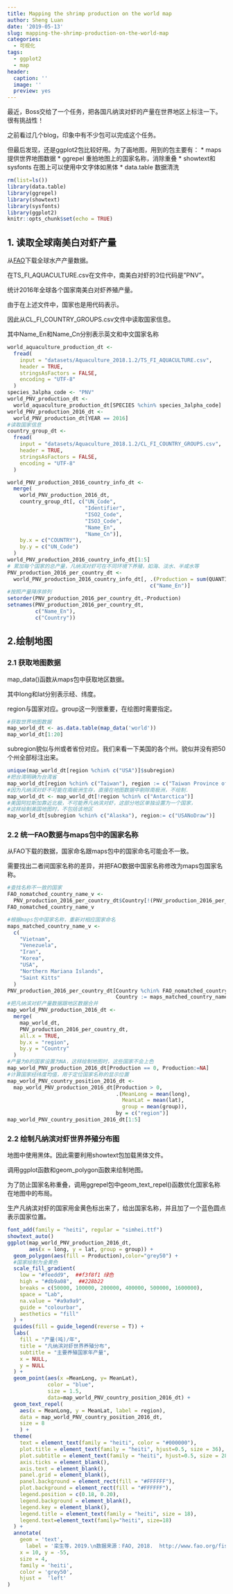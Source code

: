 ```yaml
---
title: Mapping the shrimp production on the world map
author: Sheng Luan
date: '2019-05-13'
slug: mapping-the-shrimp-production-on-the-world-map
categories:
  - 可视化
tags:
  - ggplot2
  - map
header:
  caption: ''
  image: ''
  preview: yes
---
```


最近，Boss交给了一个任务，把各国凡纳滨对虾的产量在世界地区上标注一下。很有挑战性！

之前看过几个blog，印象中有不少包可以完成这个任务。

但最后发现，还是ggplot2包比较好用。为了画地图，用到的包主要有：
* maps 提供世界地图数据
* ggrepel 重拍地图上的国家名称，消除重叠
* showtext和sysfonts 在图上可以使用中文字体如黑体
* data.table 数据清洗

```r
rm(list=ls())
library(data.table)
library(ggrepel)
library(showtext)
library(sysfonts)
library(ggplot2)
knitr::opts_chunk$set(echo = TRUE)
```


## 1. 读取全球南美白对虾产量
从[FAO](http://www.fao.org/fishery/statistics/global-aquaculture-production/zh)下载全球水产产量数据。

在TS_FI_AQUACULTURE.csv在文件中，南美白对虾的3位代码是"PNV"。

统计2016年全球各个国家南美白对虾养殖产量。

由于在上述文件中，国家也是用代码表示。

因此从CL_FI_COUNTRY_GROUPS.csv文件中读取国家信息。

其中Name_En和Name_Cn分别表示英文和中文国家名称

```r
world_aquaculture_production_dt <-
  fread(
    input = "datasets/Aquaculture_2018.1.2/TS_FI_AQUACULTURE.csv",
    header = TRUE,
    stringsAsFactors = FALSE,
    encoding = "UTF-8"
  )
species_3alpha_code <- "PNV"
world_PNV_production_dt <-
  world_aquaculture_production_dt[SPECIES %chin% species_3alpha_code]
world_PNV_production_2016_dt <-
  world_PNV_production_dt[YEAR == 2016]
#读取国家信息
country_group_dt <-
  fread(
    input = "datasets/Aquaculture_2018.1.2/CL_FI_COUNTRY_GROUPS.csv",
    header = TRUE,
    stringsAsFactors = FALSE,
    encoding = "UTF-8"
  )

world_PNV_production_2016_country_info_dt <-
  merge(
    world_PNV_production_2016_dt,
    country_group_dt[, c("UN_Code",
                         "Identifier",
                         "ISO2_Code",
                         "ISO3_Code",
                         "Name_En",
                         "Name_Cn")],
    by.x = c("COUNTRY"),
    by.y = c("UN_Code")
  )
world_PNV_production_2016_country_info_dt[1:5]
# 累加每个国家的总产量，凡纳滨对虾可在不同环境下养殖，如海、淡水、半咸水等
PNV_production_2016_per_country_dt <-
  world_PNV_production_2016_country_info_dt[, .(Production = sum(QUANTITY)), keyby =
                                              c("Name_En")]
#按照产量降序排列
setorder(PNV_production_2016_per_country_dt,-Production)
setnames(PNV_production_2016_per_country_dt,
         c("Name_En"),
         c("Country"))
```

## 2.绘制地图

### 2.1 获取地图数据

map_data()函数从maps包中获取地区数据。

其中long和lat分别表示经、纬度。

region与国家对应。group这一列很重要，在绘图时需要指定。
```r
#获取世界地图数据
map_world_dt <- as.data.table(map_data('world'))
map_world_dt[1:20]
```
subregion貌似与州或者省份对应。我们来看一下美国的各个州。貌似并没有把50个州全部标注出来。

```r
unique(map_world_dt[region %chin% c("USA")]$subregion)
#把台湾明确为台湾省
map_world_dt[region %chin% c("Taiwan"), region := c("Taiwan Province of China")]
#因为凡纳滨对虾不可能在南极洲生存，直接在地图数据中剔除南极洲，不绘制.
map_world_dt <- map_world_dt[!region %chin% c("Antarctica")]
#美国阿拉斯加靠近北极，不可能养凡纳滨对虾，这部分地区单独设置为一个国家，
#这样绘制美国地图时，不包括该地区
map_world_dt[subregion %chin% c("Alaska"), region:= c("USANoDraw")]
```


### 2.2 统一FAO数据与maps包中的国家名称

从FAO下载的数据，国家命名跟maps包中的国家命名可能会不一致。

需要找出二者间国家名称的差异，并把FAO数据中国家名称修改为maps包国家名称。


```r
#查找名称不一致的国家
FAO_nomatched_country_name_v <-
  PNV_production_2016_per_country_dt$Country[!(PNV_production_2016_per_country_dt$Country %in% unique(map_world_dt$region))]
FAO_nomatched_country_name_v

#根据maps包中国家名称，重新对相应国家命名
maps_matched_country_name_v <-
  c(
    "Vietnam",
    "Venezuela",
    "Iran",
    "Korea",
    "USA",
    "Northern Mariana Islands",
    "Saint Kitts"
  )
PNV_production_2016_per_country_dt[Country %chin% FAO_nomatched_country_name_v, 
                                   Country := maps_matched_country_name_v]
#把凡纳滨对虾产量数据跟地区数据合并
map_world_PNV_production_2016_dt <-
  merge(
    map_world_dt,
    PNV_production_2016_per_country_dt,
    all.x = TRUE,
    by.x = "region",
    by.y = "Country"
  )
#产量为0的国家设置为NA，这样绘制地图时，这些国家不会上色
map_world_PNV_production_2016_dt[Production == 0, Production:=NA]
#计算国家经纬度均值，用于定位国家名称的显示位置
map_world_PNV_country_position_2016_dt <-
  map_world_PNV_production_2016_dt[Production > 0, 
                                   .(MeanLong = mean(long),
                                     MeanLat = mean(lat),
                                     group = mean(group)),
                                   by = c("region")]
map_world_PNV_country_position_2016_dt[1:5]
```

### 2.2 绘制凡纳滨对虾世界养殖分布图

地图中使用黑体。因此需要利用showtext包加载黑体文件。

调用ggplot函数和geom_polygon函数来绘制地图。

为了防止国家名称重叠，调用ggrepel包中geom_text_repel()函数优化国家名称在地图中的布局。

生产凡纳滨对虾的国家用金黄色标出来了，给出国家名称，并且加了一个蓝色圆点表示国家位置。



```r
font_add(family = "heiti", regular = "simhei.ttf")
showtext_auto()
ggplot(map_world_PNV_production_2016_dt,
       aes(x = long, y = lat, group = group)) +
  geom_polygon(aes(fill = Production),color="grey50") +
  #国家绘制为金黄色
  scale_fill_gradient(
    low = "#feedd9",  ##f3f8f1 绿色
    high = "#db9a08",  ##228b22
    breaks = c(50000, 100000, 200000, 400000, 500000, 1600000),
    space = "Lab",
    na.value = "#a9a9a9",
    guide = "colourbar",
    aesthetics = "fill"
  ) +
  guides(fill = guide_legend(reverse = T)) +
  labs(
    fill = "产量(吨)/年",
    title = "凡纳滨对虾世界养殖分布",
    subtitle = "主要养殖国家年产量",
    x = NULL,
    y = NULL
  ) +
  geom_point(aes(x =MeanLong, y= MeanLat),
             color = "blue", 
             size = 1.5,
             data=map_world_PNV_country_position_2016_dt) +
  geom_text_repel(
    aes(x = MeanLong, y = MeanLat, label = region),
    data = map_world_PNV_country_position_2016_dt,
    size = 8
    ) +
  theme(
    text = element_text(family = "heiti", color = "#000000"),
    plot.title = element_text(family = "heiti", hjust=0.5, size = 36),
    plot.subtitle = element_text(family = "heiti", hjust=0.5, size = 28),
    axis.ticks = element_blank(),
    axis.text = element_blank(),
    panel.grid = element_blank(),
    panel.background = element_rect(fill = "#FFFFFF"),
    plot.background = element_rect(fill = "#FFFFFF"),
    legend.position = c(0.18, 0.20),
    legend.background = element_blank(),
    legend.key = element_blank(),
    legend.title = element_text(family = "heiti", size = 18),
    legend.text=element_text(family="heiti", size=18)
  ) +
  annotate(
    geom = 'text',
      label = '栾生等，2019.\n数据来源：FAO, 2018.  http://www.fao.org/fishery/statistics/global-aquaculture-production/zh',
    x = 10, y = -55,
    size = 4,
    family = 'heiti',
    color = 'grey50',
    hjust =  'left'
)
```